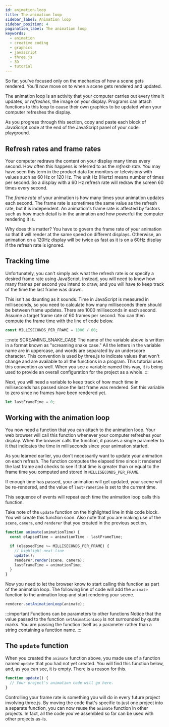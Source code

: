 ```yaml
---
id: animation-loop
title: The animation loop
sidebar_label: Animation loop
sidebar_position: 4
pagination_label: The animation loop
keywords:
  - animation
  - creative coding
  - graphics
  - javascript
  - three.js
  - 3D
  - tutorial
---
```


So far, you've focused only on the mechanics of how a scene gets rendered. You'll now move on to when a scene gets rendered and updated.

The animation loop is an activity that your computer carries out every time it updates, or _refreshes_, the image on your display. Programs can attach functions to this loop to cause their own graphics to be updated when your computer refreshes the display.

As you progress through this section, copy and paste each block of JavaScript code at the end of the JavaScript panel of your code playground.

## Refresh rates and frame rates

Your computer redraws the content on your display many times every second. How often this happens is referred to as the _refresh rate_. You may have seen this term in the product data for monitors or televisions with values such as 60 Hz or 120 Hz. The unit Hz (Hertz) means number of times per second. So a display with a 60 Hz refresh rate will redraw the screen 60 times every second.

The _frame rate_ of your animation is how many times your animation updates each second. The frame rate is sometimes the same value as the refresh rate, but it is independent. An animation's frame rate is affected by factors such as how much detail is in the animation and how powerful the computer rendering it is.

Why does this matter? You have to govern the frame rate of your animation so that it will render at the same speed on different displays. Otherwise, an animation on a 120Hz display will be twice as fast as it is on a 60Hz display if the refresh rate is ignored.

## Tracking time

Unfortunately, you can't simply ask what the refresh rate is or specify a desired frame rate using JavaScript. Instead, you will need to know how many frames per second you intend to draw, and you will have to keep track of the time the last frame was drawn.

This isn't as daunting as it sounds. Time in JavaScript is measured in milliseconds, so you need to calculate how many milliseconds there should be between frame updates. There are 1000 milliseconds in each second. Assume a target frame rate of 60 frames per second. You can then compute the frame time with the line of code below.

```javascript
const MILLISECONDS_PER_FRAME = 1000 / 60;
```

:::note SCREAMING_SNAKE_CASE
The name of the variable above is written in a format known as "screaming snake case." All the letters in the variable name are in uppercase, and words are separated by an underscore character. This convention is used by three.js to indicate values that won't change and are available to all the functions in a program. This tutorial uses this convention as well. When you see a variable named this way, it is being used to provide an overall configuration for the project as a whole.
:::

Next, you will need a variable to keep track of how much time in milliseconds has passed since the last frame was rendered. Set this variable to zero since no frames have been rendered yet.

```javascript
let lastFrameTime = 0;
```

## Working with the animation loop

You now need a function that you can attach to the animation loop. Your web browser will call this function whenever your computer refreshes your display. When the browser calls the function, it passes a single parameter to it that indicates the time in milliseconds since your animation started.

As you learned earlier, you don't necessarily want to update your animation on each refresh. The function computes the elapsed time since it rendered the last frame and checks to see if that time is greater than or equal to the frame time you computed and stored in `MILLISECONDS_PER_FRAME`.

If enough time has passed, your animation will get updated, your scene will be re-rendered, and the value of `lastFrameTime` is set to the current time.

This sequence of events will repeat each time the animation loop calls this function.

Take note of the `update` function on the highlighted line in this code block. You will create this function soon. Also note that you are making use of the `scene`, `camera`, and `renderer` that you created in the previous section.

```javascript
function animate(animationTime) {
  const elapsedTime = animationTime - lastFrameTime;

  if (elapsedTime >= MILLISECONDS_PER_FRAME) {
    // highlight-next-line
    update();
    renderer.render(scene, camera);
    lastFrameTime = animationTime;
  }
}
```

Now you need to let the browser know to start calling this function as part of the animation loop. The following line of code will add the `animate` function to the animation loop and start rendering your scene.

```javascript
renderer.setAnimationLoop(animate);
```

:::important Functions can be parameters to other functions
Notice that the value passed to the function `setAnimationLoop` is not surrounded by quote marks. You are passing the function itself as a parameter rather than a string containing a function name.
:::

## The `update` function

When you created the `animate` function above, you made use of a function named `update` that you had not yet created. You will find this function below, and, as you can see, it is empty. There is a reason for this.

```javascript
function update() {
  // Your project's animation code will go here.
}
```

Controlling your frame rate is something you will do in every future project involving three.js. By moving the code that's specific to just one project into a separate function, you can now reuse the `animate` function in other projects. In fact, all the code you've assembled so far can be used with other projects as-is.

